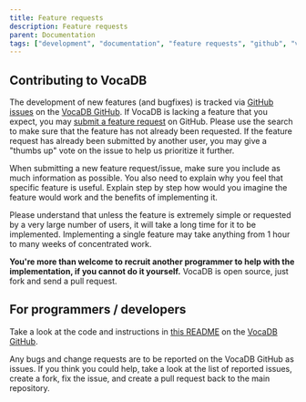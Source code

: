 ```yaml
---
title: Feature requests
description: Feature requests
parent: Documentation
tags: ["development", "documentation", "feature requests", "github", "vocadb"]
---
```


## Contributing to VocaDB

The development of new features (and bugfixes) is tracked via [GitHub issues](https://github.com/VocaDB/vocadb/issues) on the [VocaDB GitHub](https://github.com/VocaDB/vocadb). If VocaDB is lacking a feature that you expect, you may [submit a feature request](https://github.com/VocaDB/vocadb/issues/new/choose) on GitHub. Please use the search to make sure that the feature has not already been requested. If the feature request has already been submitted by another user, you may give a "thumbs up" vote on the issue to help us prioritize it further.

When submitting a new feature request/issue, make sure you include as much information as possible. You also need to explain why you feel that specific feature is useful. Explain step by step how would you imagine the feature would work and the benefits of implementing it.

Please understand that unless the feature is extremely simple or requested by a very large number of users, it will take a long time for it to be implemented. Implementing a single feature may take anything from 1 hour to many weeks of concentrated work.

**You're more than welcome to recruit another programmer to help with the implementation, if you cannot do it yourself.** VocaDB is open source, just fork and send a pull request.

## For programmers / developers

Take a look at the code and instructions in [this README](https://github.com/VocaDB/vocadb#readme) on the [VocaDB GitHub](https://github.com/VocaDB/vocadb).

Any bugs and change requests are to be reported on the VocaDB GitHub as issues. If you think you could help, take a look at the list of reported issues, create a fork, fix the issue, and create a pull request back to the main repository.